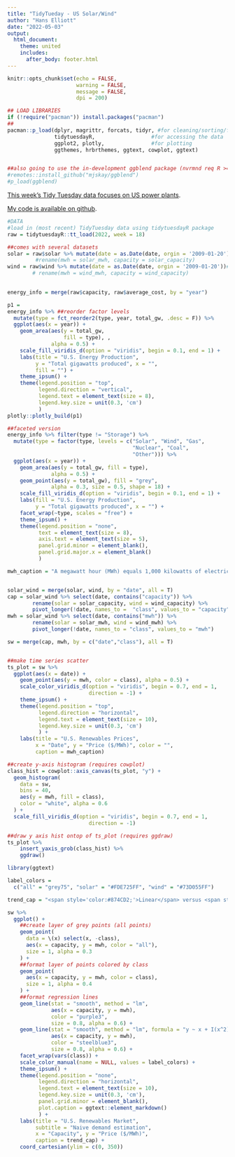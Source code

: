 ```yaml
---
title: "TidyTueday - US Solar/Wind"
author: "Hans Elliott"
date: "2022-05-03"
output: 
  html_document:
    theme: united
    includes:
      after_body: footer.html
---
```


```r
knitr::opts_chunk$set(echo = FALSE,
                      warning = FALSE,
                      message = FALSE,
                      dpi = 200)
```

```r
## LOAD LIBRARIES
if (!require("pacman")) install.packages("pacman")
##
pacman::p_load(dplyr, magrittr, forcats, tidyr, #for cleaning/sorting/filtering
               tidytuesdayR,                  #for accessing the data
               ggplot2, plotly,               #for plotting
               ggthemes, hrbrthemes, ggtext, cowplot, ggtext)  


##also going to use the in-development ggblend package (nvrmnd req R >= 4.2)
#remotes::install_github("mjskay/ggblend")
#p_load(ggblend)

```


[This week's Tidy Tuesday data focuses on US power plants](https://github.com/rfordatascience/tidytuesday/blob/master/data/2022/2022-05-03/readme.md). 

[My code is available on github](https://github.com/hans-elliott99/hans-elliott99.github.io/tree/main/tidy_tuesday/2022-05-03).   

```r
#DATA
#load in (most recent) TidyTuesday data using tidytuesdayR package
raw = tidytuesdayR::tt_load(2022, week = 18)

##comes with several datasets
solar = raw$solar %>% mutate(date = as.Date(date, orgin = '2009-01-20')) #%>%
         #rename(mwh = solar_mwh, capacity = solar_capacity)
wind = raw$wind %>% mutate(date = as.Date(date, orgin = '2009-01-20'))# %>%
        # rename(mwh = wind_mwh, capacity = wind_capacity)
      

energy_info = merge(raw$capacity, raw$average_cost, by = "year")

```



```r
p1 = 
energy_info %>% ##reorder factor levels
  mutate(type = fct_reorder2(type, year, total_gw, .desc = F)) %>% 
  ggplot(aes(x = year)) +
    geom_area(aes(y = total_gw, 
                  fill = type), ,
              alpha = 0.5) +
    scale_fill_viridis_d(option = "viridis", begin = 0.1, end = 1) +
    labs(title = "U.S. Energy Production",
         y = "Total gigawatts produced", x = "",
         fill = "") +
    theme_ipsum() +
    theme(legend.position = "top",
          legend.direction = "vertical",
          legend.text = element_text(size = 8),
          legend.key.size = unit(0.3, 'cm')
          )
plotly::plotly_build(p1)
```


```r
##faceted version
energy_info %>% filter(type != "Storage") %>%
  mutate(type = factor(type, levels = c("Solar", "Wind", "Gas",
                                        "Nuclear", "Coal",
                                        "Other"))) %>%
  ggplot(aes(x = year)) +
    geom_area(aes(y = total_gw, fill = type), 
              alpha = 0.5) +
    geom_point(aes(y = total_gw), fill = "grey",
              alpha = 0.3, size = 0.5, shape = 18) +
    scale_fill_viridis_d(option = "viridis", begin = 0.1, end = 1) +
    labs(fill = "U.S. Energy Production",
         y = "Total gigawatts produced", x = "") +
    facet_wrap(~type, scales = "free") +
    theme_ipsum() +
    theme(legend.position = "none",
          text = element_text(size = 8),
          axis.text = element_text(size = 5),
          panel.grid.minor = element_blank(),
          panel.grid.major.x = element_blank()
          )

```


```r
mwh_caption = "A megawatt hour (MWh) equals 1,000 kilowatts of electricity generated per hour."


solar_wind = merge(solar, wind, by = "date", all = T)
cap = solar_wind %>% select(date, contains("capacity")) %>%
        rename(solar = solar_capacity, wind = wind_capacity) %>%
        pivot_longer(!date, names_to =  "class", values_to = "capacity")
mwh = solar_wind %>% select(date, contains("mwh")) %>%
        rename(solar = solar_mwh, wind = wind_mwh) %>%
        pivot_longer(!date, names_to = "class", values_to = "mwh")

sw = merge(cap, mwh, by = c("date","class"), all = T)


##make time series scatter
ts_plot = sw %>%
  ggplot(aes(x = date)) +
    geom_point(aes(y = mwh, color = class), alpha = 0.5) +
    scale_color_viridis_d(option = "viridis", begin = 0.7, end = 1,
                          direction = -1) +
    theme_ipsum() +
    theme(legend.position = "top",
          legend.direction = "horizontal",
          legend.text = element_text(size = 10),
          legend.key.size = unit(0.3, 'cm')
          ) +
    labs(title = "U.S. Renewables Prices",
         x = "Date", y = "Price ($/MWh)", color = "",
         caption = mwh_caption)

##create y-axis histogram (requires cowplot)
class_hist = cowplot::axis_canvas(ts_plot, "y") +
  geom_histogram(
    data = sw,
    bins = 40,
    aes(y = mwh, fill = class),
    color = "white", alpha = 0.6
  ) +
  scale_fill_viridis_d(option = "viridis", begin = 0.7, end = 1,
                          direction = -1)

##draw y axis hist ontop of ts_plot (requires ggdraw)
ts_plot %>%
    insert_yaxis_grob(class_hist) %>%
    ggdraw()

```


```r
library(ggtext)

label_colors =
  c("all" = "grey75", "solar" = "#FDE725FF", "wind" = "#73D055FF")

trend_cap = "<span style='color:#874CD2;'>Linear</span> versus <span style='color:#6FA5D3;'>Quadratic</span> trends."

sw %>%
  ggplot() + 
    ##create layer of grey points (all points)
    geom_point(
      data = \(x) select(x, -class),
      aes(x = capacity, y = mwh, color = "all"),
      size = 1, alpha = 0.3
    ) +
    ##format layer of points colored by class
    geom_point(
      aes(x = capacity, y = mwh, color = class),
      size = 1, alpha = 0.4
    ) +
    ##format regression lines
    geom_line(stat = "smooth", method = "lm",
              aes(x = capacity, y = mwh),
              color = "purple3", 
              size = 0.8, alpha = 0.6) +
    geom_line(stat = "smooth", method = "lm", formula = "y ~ x + I(x^2)",
              aes(x = capacity, y = mwh),
              color = "steelblue3", 
              size = 0.8, alpha = 0.6) +
    facet_wrap(vars(class)) +
    scale_color_manual(name = NULL, values = label_colors) +
    theme_ipsum() +
    theme(legend.position = "none",
          legend.direction = "horizontal",
          legend.text = element_text(size = 10),
          legend.key.size = unit(0.3, 'cm'),
          panel.grid.minor = element_blank(),
          plot.caption = ggtext::element_markdown()
          ) +
    labs(title = "U.S. Renewables Market",
         subtitle = "Naive demand estimation",
         x = "Capacity", y = "Price ($/MWh)",
         caption = trend_cap) +
    coord_cartesian(ylim = c(0, 350))

```







